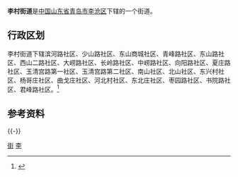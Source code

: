 '''李村街道'''是[[中华人民共和国|中国]][[山东省|山东省]][[青岛市|青岛市]][[李沧区|李沧区]]下辖的一个街道。

== 行政区划 ==

李村街道下辖滨河路社区、少山路社区、东山商城社区、青峰路社区、东山路社区、西山二路社区、大崂路社区、长岭路社区、中崂路社区、向阳路社区、夏庄路社区、玉清宫路第一社区、玉清宫路第二社区、南山社区、北山社区、东兴村社区、杨哥庄社区、曲戈庄社区、河北村社区、东北庄社区、枣园路社区、书院路社区、君峰路社区。<ref>{{Cite web|url=http://www.stats.gov.cn/tjsj/tjbz/tjyqhdmhcxhfdm/2015/37/02/13/370213006.html|title=统计用区划和城乡划分代码/山东省/青岛市/李沧区/李村街道办事处|accessdate=2017-04-23|author=国家统计局|date=2015-09-30|publisher=|archive-date=2017-04-27|archive-url=https://web.archive.org/web/20170427031752/http://www.stats.gov.cn/tjsj/tjbz/tjyqhdmhcxhfdm/2015/37/02/13/370213006.html|dead-url=no}}</ref>
== 参考资料 ==
{{Reflist}}
{{-}}
{{青岛小作品}}
{{青岛市李沧区行政区划}}
{{青岛市行政区划}}
[[Category:李沧区|街]]
[[Category:青岛乡级行政区划|李]]